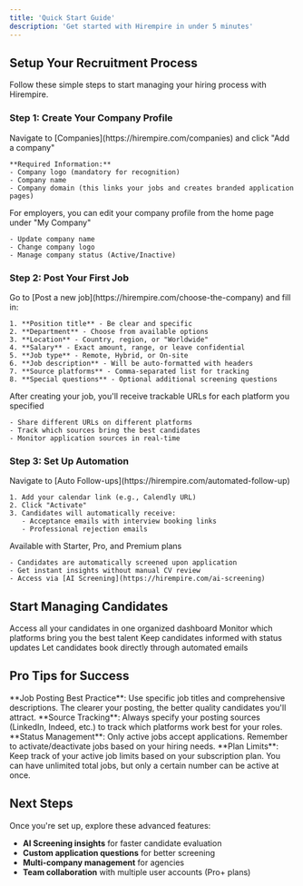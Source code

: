 ```yaml
---
title: 'Quick Start Guide'
description: 'Get started with Hirempire in under 5 minutes'
---
```


## Setup Your Recruitment Process

Follow these simple steps to start managing your hiring process with Hirempire.

### Step 1: Create Your Company Profile

<AccordionGroup>
  <Accordion icon="building" title="Add Your First Company">
    Navigate to [Companies](https://hirempire.com/companies) and click "Add a company"
    
    **Required Information:**
    - Company logo (mandatory for recognition)
    - Company name
    - Company domain (this links your jobs and creates branded application pages)
  </Accordion>
  <Accordion icon="user-tie" title="Set Up Company Details">
    For employers, you can edit your company profile from the home page under "My Company"
    
    - Update company name
    - Change company logo
    - Manage company status (Active/Inactive)
  </Accordion>
</AccordionGroup>

### Step 2: Post Your First Job

<AccordionGroup>
  <Accordion icon="briefcase" title="Create a Job Posting">
    Go to [Post a new job](https://hirempire.com/choose-the-company) and fill in:
    
    1. **Position title** - Be clear and specific
    2. **Department** - Choose from available options
    3. **Location** - Country, region, or "Worldwide"
    4. **Salary** - Exact amount, range, or leave confidential
    5. **Job type** - Remote, Hybrid, or On-site
    6. **Job description** - Will be auto-formatted with headers
    7. **Source platforms** - Comma-separated list for tracking
    8. **Special questions** - Optional additional screening questions
  </Accordion>
  <Accordion icon="link" title="Get Application URLs">
    After creating your job, you'll receive trackable URLs for each platform you specified
    
    - Share different URLs on different platforms
    - Track which sources bring the best candidates
    - Monitor application sources in real-time
  </Accordion>
</AccordionGroup>

### Step 3: Set Up Automation

<AccordionGroup>
  <Accordion icon="envelope" title="Enable Auto Follow-ups">
    Navigate to [Auto Follow-ups](https://hirempire.com/automated-follow-up)
    
    1. Add your calendar link (e.g., Calendly URL)
    2. Click "Activate"
    3. Candidates will automatically receive:
       - Acceptance emails with interview booking links
       - Professional rejection emails
  </Accordion>
  <Accordion icon="robot" title="Activate AI Screening (Paid Plans)">
    Available with Starter, Pro, and Premium plans
    
    - Candidates are automatically screened upon application
    - Get instant insights without manual CV review
    - Access via [AI Screening](https://hirempire.com/ai-screening)
  </Accordion>
</AccordionGroup>

## Start Managing Candidates

<CardGroup>
  <Card title="View Applications" icon="users" href="/candidates">
    Access all your candidates in one organized dashboard
  </Card>
  <Card title="Track Sources" icon="chart-line">
    Monitor which platforms bring you the best talent
  </Card>
  <Card title="Update Status" icon="check-circle">
    Keep candidates informed with status updates
  </Card>
  <Card title="Schedule Interviews" icon="calendar">
    Let candidates book directly through automated emails
  </Card>
</CardGroup>

## Pro Tips for Success

<Tip>
  **Job Posting Best Practice**: Use specific job titles and comprehensive descriptions. The clearer your posting, the better quality candidates you'll attract.
</Tip>

<Tip>
  **Source Tracking**: Always specify your posting sources (LinkedIn, Indeed, etc.) to track which platforms work best for your roles.
</Tip>

<Tip>
  **Status Management**: Only active jobs accept applications. Remember to activate/deactivate jobs based on your hiring needs.
</Tip>

<Warning>
  **Plan Limits**: Keep track of your active job limits based on your subscription plan. You can have unlimited total jobs, but only a certain number can be active at once.
</Warning>

## Next Steps

Once you're set up, explore these advanced features:

- **AI Screening insights** for faster candidate evaluation
- **Custom application questions** for better screening
- **Multi-company management** for agencies
- **Team collaboration** with multiple user accounts (Pro+ plans)